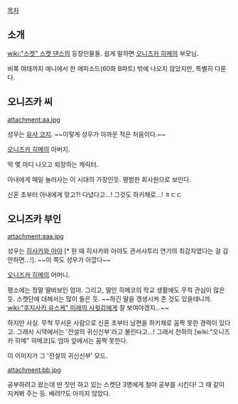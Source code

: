 [[목차]]

== 소개 ==

[[wiki:"스켓" 스켓 댄스]]의 등장인물들. 쉽게 말하면 [[오니즈카 히메]]의 부모님.

비록 여태까지 애니에서 한 에피소드(60화 B파트) 밖에 나오지 않았지만, 특별히 다룬다.

== 오니즈카 씨 ==

attachment:aa.jpg 

성우는 [[유사 코지]]. ~~이렇게 성우가 아까운 적은 처음이다.~~

[[오니즈카 히메]]의 아버지.

딱 몇 마디 나오고 퇴장하는 캐릭터.

아내에게 매일 눌러사는 이 시대의 가장인듯. 평범한 회사원으로 보인다.

신혼 초부터 아내에게 맞고?! 다녔다고...! 그것도 하키채로...! ㅎㄷㄷ

== 오니즈카 부인 ==

attachment:aaa.jpg

성우는 [[히사카와 아야]] [* 한 때 히사카와 아야도 관서사투리 연기의 최강자였다는 걸 감안하면...!]. ~~이 쪽도 성우가 아깝다~~

[[오니즈카 히메]]의 어머니.

평소에는 정말 딸바보인 엄마. 그리고, 딸인 히메코의 학교 생활에도 무척 관심이 많은 듯. 스켓단에 대해서는 많이 들은 듯. ~~하긴 딸을 갱생시켜 준 것도 있을테니까. [[wiki:"후지사키 유스케" 미래의 사윗감]]에게 잘 보여야겠지...~~

하지만 사실. 무척 무서운 사람으로 신혼 초부터 남편을 하키채로 꼼짝 못한 경력이 있다고. 그래서 시댁에서는 '전설의 귀신신부'라고 불린다고...! 그래서 천하의 [wiki:"오니즈카 히메" 히메코]도 엄마 앞에서는 꼼짝 못한다.

이 이미지가 그 '전설의 귀신신부' 모드.

attachment:bb.jpg

공부하려고 왔는데 딴 짓만 하고 있는 스켓단 3명에게 철야 공부를 시킨다! 그 때 같이 지켜봐 주는 등. 배려!?도 아끼지 않았다. 
